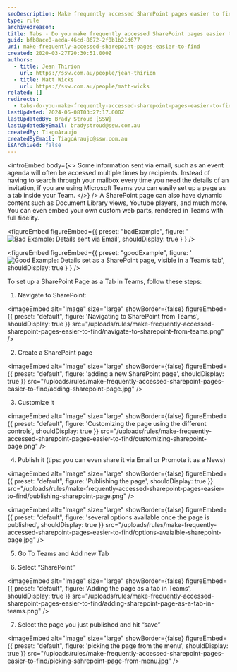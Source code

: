 ```yaml
---
seoDescription: Make frequently accessed SharePoint pages easier to find by setting them up as tabs within Microsoft Teams.
type: rule
archivedreason:
title: Tabs - Do you make frequently accessed SharePoint pages easier to find?
guid: bfb8ace0-aeda-46cd-8672-2f0b1b21d677
uri: make-frequently-accessed-sharepoint-pages-easier-to-find
created: 2020-03-27T20:30:51.000Z
authors:
  - title: Jean Thirion
    url: https://ssw.com.au/people/jean-thirion
  - title: Matt Wicks
    url: https://ssw.com.au/people/matt-wicks
related: []
redirects:
  - tabs-do-you-make-frequently-accessed-sharepoint-pages-easier-to-find
lastUpdated: 2024-06-08T03:27:17.000Z
lastUpdatedBy: Brady Stroud [SSW]
lastUpdatedByEmail: bradystroud@ssw.com.au
createdBy: TiagoAraujo
createdByEmail: TiagoAraujo@ssw.com.au
isArchived: false
---
```


<introEmbed
  body={<>
Some information sent via email, such as an event agenda will often be accessed multiple times by recipients. Instead of having to search through your mailbox every time you need the details of an invitation, if you are using Microsoft Teams you can easily set up a page as a tab inside your Team.
  </>}
/>
A SharePoint page can also have dynamic content such as Document Library views, Youtube players, and much more. You can even embed your own custom web parts, rendered in Teams with full fidelity.

<figureEmbed figureEmbed={{
  preset: "badExample",
  figure: '![Bad Example: Details sent via Email](/uploads/rules/make-frequently-accessed-sharepoint-pages-easier-to-find/details-sent-bad.jpg)',
  shouldDisplay: true
} } />


<figureEmbed figureEmbed={{
  preset: "goodExample",
  figure: '![Good Example: Details set as a SharePoint page, visible in a Team’s tab](/uploads/rules/make-frequently-accessed-sharepoint-pages-easier-to-find/details-sent-good.jpg)',
  shouldDisplay: true
} } />


To set up a SharePoint Page as a Tab in Teams, follow these steps:

1. Navigate to SharePoint:


<imageEmbed
  alt="Image"
  size="large"
  showBorder={false}
  figureEmbed={{
    preset: "default",
    figure: 'Navigating to SharePoint from Teams',
    shouldDisplay: true
  }}
  src="/uploads/rules/make-frequently-accessed-sharepoint-pages-easier-to-find/navigate-to-sharepoint-from-teams.png"
/>

2. Create a SharePoint page


<imageEmbed
  alt="Image"
  size="large"
  showBorder={false}
  figureEmbed={{
    preset: "default",
    figure: 'adding a new SharePoint page',
    shouldDisplay: true
  }}
  src="/uploads/rules/make-frequently-accessed-sharepoint-pages-easier-to-find/adding-sharepoint-page.jpg"
/>

3. Customize it


<imageEmbed
  alt="Image"
  size="large"
  showBorder={false}
  figureEmbed={{
    preset: "default",
    figure: 'Customizing the page using the different controls',
    shouldDisplay: true
  }}
  src="/uploads/rules/make-frequently-accessed-sharepoint-pages-easier-to-find/customizing-sharepoint-page.png"
/>

4. Publish it (tips: you can even share it via Email or Promote it as a News)


<imageEmbed
  alt="Image"
  size="large"
  showBorder={false}
  figureEmbed={{
    preset: "default",
    figure: 'Publishing the page',
    shouldDisplay: true
  }}
  src="/uploads/rules/make-frequently-accessed-sharepoint-pages-easier-to-find/publishing-sharepoint-page.png"
/>


<imageEmbed
  alt="Image"
  size="large"
  showBorder={false}
  figureEmbed={{
    preset: "default",
    figure: 'several options available once the page is published',
    shouldDisplay: true
  }}
  src="/uploads/rules/make-frequently-accessed-sharepoint-pages-easier-to-find/options-avaialble-sharepoint-page.jpg"
/>

5. Go To Teams and Add new Tab

6. Select “SharePoint”


<imageEmbed
  alt="Image"
  size="large"
  showBorder={false}
  figureEmbed={{
    preset: "default",
    figure: 'Adding the page as a tab in Teams',
    shouldDisplay: true
  }}
  src="/uploads/rules/make-frequently-accessed-sharepoint-pages-easier-to-find/adding-sharepoint-page-as-a-tab-in-teams.png"
/>

7. Select the page you just published and hit “save”


<imageEmbed
  alt="Image"
  size="large"
  showBorder={false}
  figureEmbed={{
    preset: "default",
    figure: 'picking the page from the menu',
    shouldDisplay: true
  }}
  src="/uploads/rules/make-frequently-accessed-sharepoint-pages-easier-to-find/picking-sahrepoint-page-from-menu.jpg"
/>
